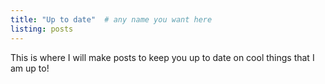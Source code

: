 ```yaml
---
title: "Up to date"  # any name you want here
listing: posts
---
```

This is where I will make posts to keep you up to date on cool things that I am up to!

